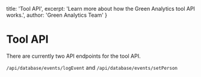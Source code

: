   title: 'Tool API',
  excerpt: 'Learn more about how the Green Analytics tool API works.',
  author: 'Green Analytics Team'
}

# Tool API

There are currently two API endpoints for the tool API.

`/api/database/events/logEvent` and `/api/database/events/setPerson`

